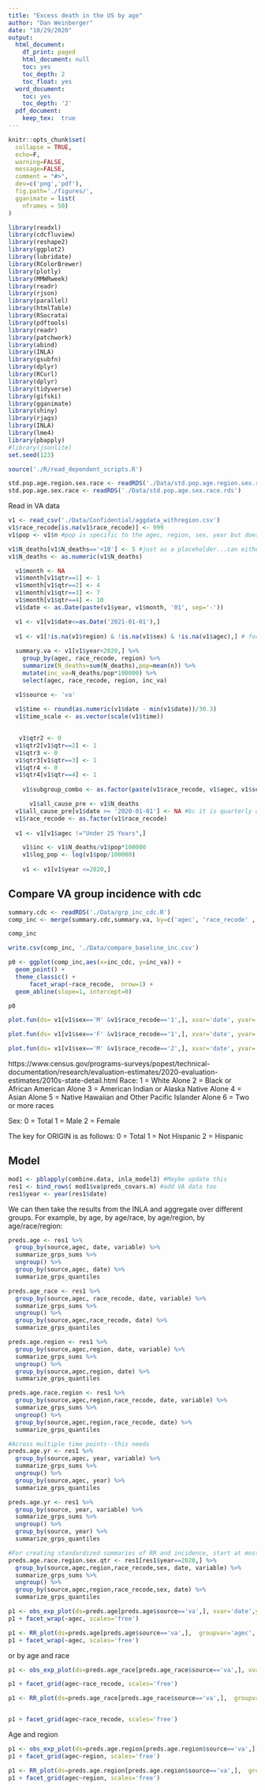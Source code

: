 ```yaml
---
title: "Excess death in the US by age"
author: "Dan Weinberger"
date: "10/29/2020"
output:
  html_document:
    df_print: paged
    html_document: null
    toc: yes
    toc_depth: 2
    toc_float: yes
  word_document:
    toc: yes
    toc_depth: '2'
  pdf_document: 
    keep_tex:  true
---
```


```r
knitr::opts_chunk$set(
  collapse = TRUE,
  echo=F,
  warning=FALSE, 
  message=FALSE,
  comment = "#>",
  dev=c('png','pdf'),
  fig.path='./figures/',
  gganimate = list(
    nframes = 50)
)

```

```r
library(readxl)
library(cdcfluview)
library(reshape2)
library(ggplot2)
library(lubridate)
library(RColorBrewer)
library(plotly)
library(MMWRweek)
library(readr)
library(rjson)
library(parallel)
library(htmlTable)
library(RSocrata)
library(pdftools)
library(readr)
library(patchwork)
library(abind)
library(INLA)
library(gsubfn)
library(dplyr)
library(RCurl)
library(dplyr)
library(tidyverse)
library(gifski)
library(gganimate)
library(shiny)
library(rjags)
library(INLA)
library(lme4)
library(pbapply)
#library(jsonlite)
set.seed(123)

source('./R/read_dependent_scripts.R')

std.pop.age.region.sex.race <- readRDS('./Data/std.pop.age.region.sex.race.rds')
std.pop.age.sex.race <- readRDS('./Data/std.pop.age.sex.race.rds')

```

Read in VA data

```r
v1 <- read_csv('./Data/Confidential/aggdata_withregion.csv')
v1$race_recode[is.na(v1$race_recode)] <- 999
v1$pop <- v1$n #pop is specific to the agec, region, sex, year but does NOT vary by race or quarter

v1$N_deaths[v1$N_deaths=='<10'] <- 5 #just as a placeholder...can either have liam run the analysis locally to avoid masking, or figure out an imputation method
v1$N_deaths <- as.numeric(v1$N_deaths)

  v1$month <- NA
  v1$month[v1$qtr==1] <- 1
  v1$month[v1$qtr==2] <- 4
  v1$month[v1$qtr==3] <- 7
  v1$month[v1$qtr==4] <- 10
  v1$date <- as.Date(paste(v1$year, v1$month, '01', sep='-'))

  v1 <- v1[v1$date<=as.Date('2021-01-01'),]
  
  v1 <- v1[!is.na(v1$region) & !is.na(v1$sex) & !is.na(v1$agec),] # for now, ignore deaths where sex, or region or age is NA
  
  summary.va <- v1[v1$year<2020,] %>%
    group_by(agec, race_recode, region) %>%
    summarize(N_deaths=sum(N_deaths),pop=mean(n)) %>%
    mutate(inc_va=N_deaths/pop*100000) %>%
    select(agec, race_recode, region, inc_va)

  v1$source <- 'va'
  
  v1$time <- round(as.numeric(v1$date - min(v1$date))/30.3)
  v1$time_scale <- as.vector(scale(v1$time)) 

  
   v1$qtr2 <- 0
  v1$qtr2[v1$qtr==2] <- 1
  v1$qtr3 <- 0
  v1$qtr3[v1$qtr==3] <- 1
  v1$qtr4 <- 0
  v1$qtr4[v1$qtr==4] <- 1
  
    v1$subgroup_combo <- as.factor(paste(v1$race_recode, v1$agec, v1$sex,v1$region))

      v1$all_cause_pre <- v1$N_deaths
  v1$all_cause_pre[v1$date >= '2020-01-01'] <- NA #bc it is quarterly data, Q1 includes pandeic period
  v1$race_recode <- as.factor(v1$race_recode)
  
  v1 <- v1[v1$agec !="Under 25 Years",]

    v1$inc <- v1$N_deaths/v1$pop*100000
    v1$log_pop <- log(v1$pop/100000)
    
    v1 <- v1[v1$year <=2020,]
```

## Compare VA group incidence with cdc
```r
summary.cdc <- readRDS('./Data/grp_inc_cdc.R')
comp_inc <- merge(summary.cdc,summary.va, by=c('agec', 'race_recode' ,'region'))

comp_inc

write.csv(comp_inc, './Data/compare_baseline_inc.csv')

p0 <- ggplot(comp_inc,aes(x=inc_cdc, y=inc_va)) +
  geom_point() +
  theme_classic() +
      facet_wrap(~race_recode,  nrow=1) +
  geom_abline(slope=1, intercept=0)

p0
```


```r
plot.fun(ds= v1[v1$sex=='M' &v1$race_recode=='1',], xvar='date', yvar='inc')

plot.fun(ds= v1[v1$sex=='F' &v1$race_recode=='1',], xvar='date', yvar='inc')

plot.fun(ds= v1[v1$sex=='M' &v1$race_recode=='2',], xvar='date', yvar='inc')
```

https://www.census.gov/programs-surveys/popest/technical-documentation/research/evaluation-estimates/2020-evaluation-estimates/2010s-state-detail.html
Race:
1 = White Alone
2 = Black or African American Alone
3 = American Indian or Alaska Native Alone
4 = Asian Alone
5 = Native Hawaiian and Other Pacific Islander Alone
6 = Two or more races

Sex: 
0 = Total
1 = Male
2 = Female

The key for ORIGIN is as follows:
0 = Total
1 = Not Hispanic
2 = Hispanic


## Model


```r

mod1 <- pblapply(combine.data, inla_model3) #Maybe update this
res1 <- bind_rows( mod1$va$preds_covars.m) #add VA data too
res1$year <- year(res1$date)
```


We can then take the results from the INLA and aggregate over different groups. For example, by age, by age/race, by age/region, by age/race/region:
```r
preds.age <- res1 %>%
  group_by(source,agec, date, variable) %>%
  summarize_grps_sums %>%
  ungroup() %>%
  group_by(source,agec, date) %>%
  summarize_grps_quantiles

preds.age_race <- res1 %>%
  group_by(source,agec, race_recode, date, variable) %>%
  summarize_grps_sums %>%
  ungroup() %>%
  group_by(source,agec,race_recode, date) %>%
  summarize_grps_quantiles

preds.age.region <- res1 %>%
  group_by(source,agec,region, date, variable) %>%
  summarize_grps_sums %>%
  ungroup() %>%
  group_by(source,agec,region, date) %>%
  summarize_grps_quantiles

preds.age.race.region <- res1 %>%
  group_by(source,agec,region,race_recode, date, variable) %>%
  summarize_grps_sums %>%
  ungroup() %>%
  group_by(source,agec,region,race_recode, date) %>%
  summarize_grps_quantiles

#Across multiple time points--this needs
preds.age.yr <- res1 %>%
  group_by(source,agec, year, variable) %>%
  summarize_grps_sums %>%
  ungroup() %>%
  group_by(source,agec, year) %>%
  summarize_grps_quantiles

preds.age.yr <- res1 %>%
  group_by(source, year, variable) %>%
  summarize_grps_sums %>%
  ungroup() %>%
  group_by(source, year) %>%
  summarize_grps_quantiles
```


```r
#For creating standardized summaries of RR and incidence, start at most disaggregate level
preds.age.race.region.sex.qtr <- res1[res1$year==2020,] %>%
  group_by(source,agec,region,race_recode,sex, date, variable) %>%
  summarize_grps_sums %>%
  ungroup() %>%
  group_by(source,agec,region,race_recode,sex, date) %>%
  summarize_grps_quantiles
```

```r
p1 <- obs_exp_plot(ds=preds.age[preds.age$source=='va',], xvar='date',yvar='N_deaths', groupvar='agec', colvar='agec')
p1 + facet_wrap(~agec, scales='free')

```

```r
p1 <- RR_plot(ds=preds.age[preds.age$source=='va',],  groupvar='agec', colvar='agec')
p1 + facet_wrap(~agec, scales='free')

```

or by age and race

```r

p1 <- obs_exp_plot(ds=preds.age_race[preds.age_race$source=='va',], xvar='date',yvar='N_deaths', groupvar='agec', colvar='agec')

p1 + facet_grid(agec~race_recode, scales='free')

```


```r

p1 <- RR_plot(ds=preds.age_race[preds.age_race$source=='va',],  groupvar='agec', colvar='agec', datemin='2018-01-01') 


p1 + facet_grid(agec~race_recode, scales='free')

```
Age and region 
```r
p1 <- obs_exp_plot(ds=preds.age.region[preds.age.region$source=='va',], xvar='date',yvar='N_deaths', groupvar='agec', colvar='agec')
p1 + facet_grid(agec~region, scales='free')

```

```r
p1 <- RR_plot(ds=preds.age.region[preds.age.region$source=='va',],  groupvar='agec', colvar='agec', datemin='2018-01-01') 
p1 + facet_grid(agec~region, scales='free')

```